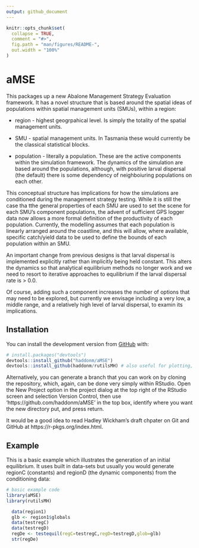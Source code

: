 ```yaml
---
output: github_document
---
```


<!-- README.md is generated from README.Rmd. Please edit that file -->

```r
knitr::opts_chunk$set(
  collapse = TRUE,
  comment = "#>",
  fig.path = "man/figures/README-",
  out.width = "100%"
)
```

# aMSE

<!-- badges: start -->
<!-- badges: end -->

This packages up a new Abalone Management Strategy Evaluation framework. It has a novel structure that is based around the spatial ideas of populations within spatial management units (SMUs), within a region:

* region - highest geogrpahical level. Is simply the totality of the spatial management units.

* SMU - spatial management units. In Tasmania these would currently be the classical statistical blocks.

* population - literally a population. These are the active components within the simulation framework. The dynamics of the simulation are based around the populations, although, with positive larval dispersal (the default) there is some dependency of neighboiuring populations on each other.


This conceptual structure has implications for how the simulations are conditioned during the management strategy testing. While it is still the case tha tthe general properties of each SMU are used to set the scene for each SMU's component populations, the advent of sufficient GPS logger data now allows a more formal definition of the productivity of each population. Currently, the modelling assumes that each population is linearly arranged around the coastline, and this will allow, where available, specific catch/yield data to be used to define the bounds of each population within an SMU. 

An important change from previous designs is that larval dispersal is implemented explicitly rather than implicitly being held constant. This alters the dynamics so that analytical equilibrium methods no longer work and we need to resort to iterative approaches to equilibrium if the larval dispersal rate is > 0.0.

Of course, adding such a component increases the number of options that may need to be explored, but currently we envisage including a very low, a middle range, and a relatively high level of larval dispersal, to examin its implications.

## Installation

You can install the development version from [GitHub](https://github.com/haddonm/aMSE) with:

``` r
# install.packages("devtools")
devtools::install_github("haddonm/aMSE")
devtools::install_github(haddonm/rutilsMH) # also useful for plotting, etc
```

Alternatively, you can generate a branch that you can work on by cloning the repository, which, again, can be done very simply within RStudio. Open the New Project option in the project dialog at the top right of the RStudio screen and selection Version Control, then use 'https://github.com/haddonm/aMSE' in the top box, identify where you want the new directory put, and press return.

It would be a good idea to read Hadley Wickham's draft chpater on Git and GitHub at https://r-pkgs.org/index.html.


## Example

This is a basic example which illustrates the generation of an initial equilibrium. It uses built in data-sets but usually you would generate regionC (constants) and regionD (the dynamic components) from the conditioning data:

```r
# basic example code
library(aMSE)
library(rutilsMH)

  data(region1)
  glb <- region1$globals
  data(testregC)
  data(testregD)
  regDe <- testequil(regC=testregC,regD=testregD,glob=glb)
  str(regDe)
  
```

